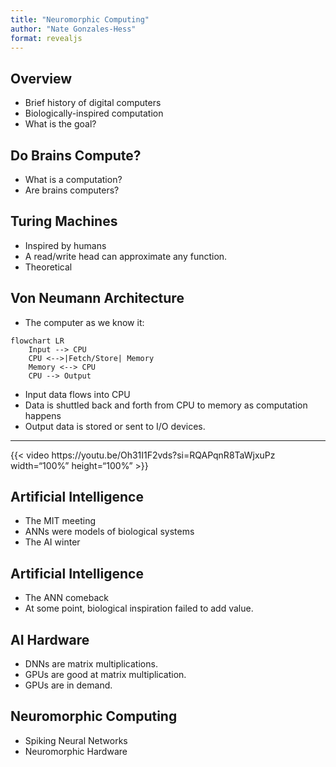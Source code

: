```yaml
---
title: "Neuromorphic Computing"
author: "Nate Gonzales-Hess"
format: revealjs
---
```


## Overview
- Brief history of digital computers
- Biologically-inspired computation
- What is the goal?

## Do Brains Compute?
- What is a computation?
- Are brains computers?

## Turing Machines
- Inspired by humans
- A read/write head can approximate any function.
- Theoretical

## Von Neumann Architecture
- The computer as we know it:
```mermaid
flowchart LR
    Input --> CPU
    CPU <-->|Fetch/Store| Memory
    Memory <--> CPU
    CPU --> Output
```

- Input data flows into CPU 
- Data is shuttled back and forth from CPU to memory as computation happens 
- Output data is stored or sent to I/O devices.

---

{{< video https://youtu.be/Oh31I1F2vds?si=RQAPqnR8TaWjxuPz width="100%" height="100%" >}}

## Artificial Intelligence
- The MIT meeting
- ANNs were models of biological systems
- The AI winter

## Artificial Intelligence
- The ANN comeback
- At some point, biological inspiration failed to add value.

## AI Hardware
- DNNs are matrix multiplications.
- GPUs are good at matrix multiplication.
- GPUs are in demand. 

## Neuromorphic Computing
- Spiking Neural Networks
- Neuromorphic Hardware